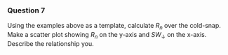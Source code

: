 ### Question 7

Using the examples above as a template, calculate $R_n$ over the cold-snap.  Make a scatter plot showing $R_n$ on the y-axis and $SW_\downarrow$ on the x-axis.  Describe the relationship you.

